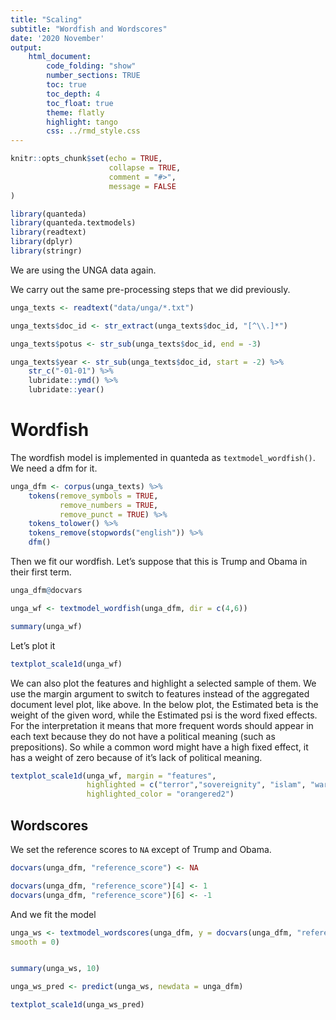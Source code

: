 ```yaml
---
title: "Scaling"
subtitle: "Wordfish and Wordscores"
date: '2020 November'
output:
    html_document:
        code_folding: "show"
        number_sections: TRUE
        toc: true
        toc_depth: 4
        toc_float: true
        theme: flatly
        highlight: tango
        css: ../rmd_style.css
---
```


```r
knitr::opts_chunk$set(echo = TRUE,
                      collapse = TRUE,
                      comment = "#>",
                      message = FALSE
)
```



```r
library(quanteda)
library(quanteda.textmodels)
library(readtext)
library(dplyr)
library(stringr)
```

We are using the UNGA data again.

We carry out the same pre-processing steps that we did previously.

```r
unga_texts <- readtext("data/unga/*.txt")

unga_texts$doc_id <- str_extract(unga_texts$doc_id, "[^\\.]*")

unga_texts$potus <- str_sub(unga_texts$doc_id, end = -3)

unga_texts$year <- str_sub(unga_texts$doc_id, start = -2) %>% 
    str_c("-01-01") %>% 
    lubridate::ymd() %>% 
    lubridate::year()
```


# Wordfish

The wordfish model is implemented in quanteda as `textmodel_wordfish()`. We need a dfm for it.

```r
unga_dfm <- corpus(unga_texts) %>% 
    tokens(remove_symbols = TRUE,
           remove_numbers = TRUE,
           remove_punct = TRUE) %>% 
    tokens_tolower() %>% 
    tokens_remove(stopwords("english")) %>%
    dfm()
```



Then we fit our wordfish. Let’s suppose that this is Trump and Obama in their first term.

```r
unga_dfm@docvars

unga_wf <- textmodel_wordfish(unga_dfm, dir = c(4,6))
```

```r
summary(unga_wf)
```

Let's plot it

```r
textplot_scale1d(unga_wf)
```

We can also plot the features and highlight a selected sample of them. We use the margin argument to switch to features instead of the aggregated document level plot, like above. In the below plot, the Estimated beta is the weight of the given word, while the Estimated psi is the word fixed effects. For the interpretation it means that more frequent words should appear in each text because they do not have a political meaning (such as prepositions). So while a common word might have a high fixed effect, it has a weight of zero because of it’s lack of political meaning.

```r
textplot_scale1d(unga_wf, margin = "features",
                 highlighted = c("terror","sovereignity", "islam", "war", "nuclear", "iran"),
                 highlighted_color = "orangered2")
```

## Wordscores

We set the reference scores to `NA` except of Trump and Obama.

```r
docvars(unga_dfm, "reference_score") <- NA

docvars(unga_dfm, "reference_score")[4] <- 1
docvars(unga_dfm, "reference_score")[6] <- -1
```


And we fit the model
```r
unga_ws <- textmodel_wordscores(unga_dfm, y = docvars(unga_dfm, "reference_score"), scale = c("linear"),
smooth = 0)


summary(unga_ws, 10)
```

```r
unga_ws_pred <- predict(unga_ws, newdata = unga_dfm)

textplot_scale1d(unga_ws_pred)
```

